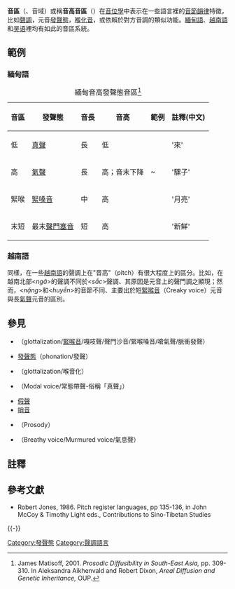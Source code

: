 {{noteTA
|T=zh-hant:音區; zh-hans:音区
|G1=register
}}

'''音區'''（{{lang|en|register}}、音域）或稱'''音高音區'''（{{lang|en|pitch register}}）在[[音位學|音位學]]中表示在一些語言裡的[[音節|音節]][[韻律_(語言學)|韻律]]特徵，比如[[聲調|聲調]]，元音[[發聲態|發聲態]]，[[喉化音|喉化音]]，或依賴於對方音調的類似功能。[[緬甸語|緬甸語]]、[[越南語|越南語]]和[[吴语|吴语]]裡均有如此的音區系統。

==範例==
===緬甸語===
<!--
In Burmese, differences in tone correlate with vowel phonation, so that neither exists independently. There are three registers in Burmese, which have traditionally been considered three of the four 'tones'. (The fourth is not a tone at all, but a closed syllable, called "[[entering_tone|entering tone]]" in translations of Chinese phonetics). Jones (1986) views the differences as
:''resulting from the intersection of both pitch registers and voice registers […] Clearly Burmese is not tonal in the same sense as such other languages and therefore requires a different concept, namely that of pitch register.''<ref>Robert Jones, 1986. ''Pitch register languages,'' pp 135-136, in John McCoy & Timothy Light eds., ''Contributions to Sino-Tibetan Studies''</ref>
-->
{| class="wikitable"
|+ 緬甸音高發聲態音區<ref>James Matisoff, 2001. ''Prosodic Diffusibility in South-East Asia,'' pp. 309-310. In Aleksandra Aikhenvald and Robert Dixon, ''Areal Diffusion and Genetic Inheritance,'' OUP. </ref>
|-
! 音區
! 發聲態
! 音長
! 音高
! 範例
! 註釋(中文)
|-
| 低
| [[真聲|真聲]]
| 長
| 低
| {{IPA|[làː]}}
| '來'
|-
| 高
| [[氣聲|氣聲]]
| 長
| 高；音末下降
| {{IPA|[lá̤ː]}} ~ {{IPA|[lâ̤ː]}}
| '騾子'
|-
| 緊喉
| [[緊嗓音|緊嗓音]]
| 中
| 高
| {{IPA|[lá̰ˀ]}}
| '月亮'
|-
| 末短
| 最末[[聲門塞音|聲門塞音]]
| 短
| 高
| {{IPA|[lăʔ]}}
| '新鮮'
|}

===越南語===
同樣，在一些[[越南語|越南語]]的聲調上在"音高"（pitch）有很大程度上的區分。比如，在越南北部<''ngã''>的聲調不同於<''sắc''>聲調、其原因是元音上的聲門調之顯現；然而，<''nặng''>和<''huyền''>的音節不同、主要出於短[[緊喉音|緊喉音]]（Creaky voice）元音與長[[氣聲|氣聲]]元音的區別。
<!--
===高棉語===
[[Khmer_language|Khmer]] is sometimes considered to be a register language. It's also been called a "restructured register language" because both its pitch and phonation can be considered allophonic: If they are ignored, the phonemic distinctions they carry remain as a difference in [[diphthong|diphthong]]s and [[vowel_length|vowel length]].
===亞洲語言之外===
An example of a non-Asian language with register distinctions is [[Latvian_language|Latvian]], at least in the central dialects underlying the standard form.  Long vowels in stressed syllables are often said to take one of three [[pitch_accent|pitch accent]]s, conventionally called ''rising'', ''falling'', and ''broken''.  However, the "broken tone" is distinguished not by pitch but by the presence of a glottalization, much like the ''ngã'' register of Northern Vietnamese.-->

==參見==
*{{link-en|緊嗓音|glottalization}}（glottalization/[[緊喉音|緊喉音]]/嘎吱聲/聲門沙音/緊喉嗓音/嗆氣聲/脈衝發聲）
*[[發聲態|發聲態]]（phonation/發聲）
*{{link-en|喉音化|glottalization|喉化音}}（glottalization/喉音化）
*{{link-en|常態帶聲|Modal Voice}}（Modal voice/常態帶聲-俗稱「真聲」）
*[[假聲|假聲]]
*[[哨音|哨音]]
*{{link-en|語言韻律|Prosody (linguistics)}}（Prosody）
*{{link-en|氣聲|Murmured voice}}（Breathy voice/Murmured voice/氣息聲）

==註釋==
{{Reflist}}

==參考文獻==
{{refbegin}}
*Robert Jones, 1986. Pitch register languages, pp 135-136, in John McCoy & Timothy Light eds., Contributions to Sino-Tibetan Studies
{{refend}}
{{-}}
{{Suprasegmentals}}

[[Category:發聲態|Category:發聲態]]
[[Category:聲調語言|Category:聲調語言]]